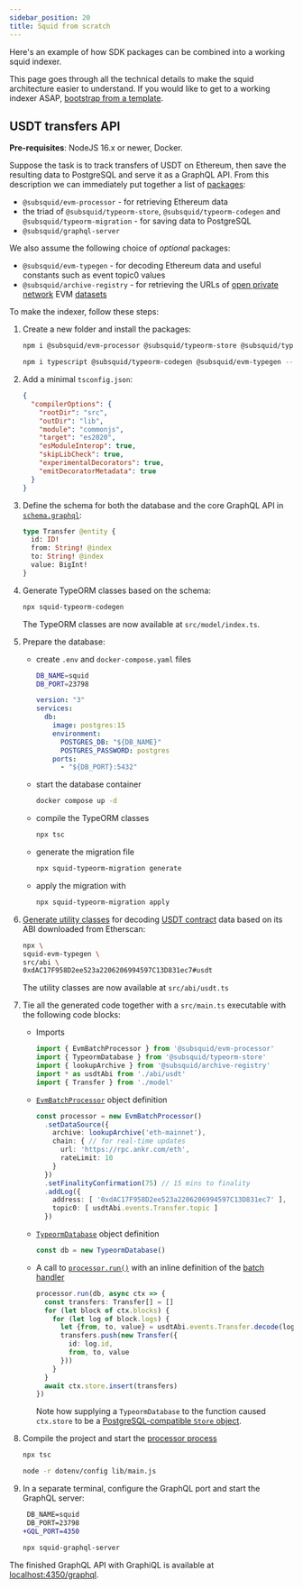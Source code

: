 ```yaml
---
sidebar_position: 20
title: Squid from scratch
---
```



Here's an example of how SDK packages can be combined into a working squid indexer.

This page goes through all the technical details to make the squid architecture easier to understand. If you would like to get to a working indexer ASAP, [bootstrap from a template](/sdk/squid-development/#templates).

## USDT transfers API

**Pre-requisites**: NodeJS 16.x or newer, Docker.

Suppose the task is to track transfers of USDT on Ethereum, then save the resulting data to PostgreSQL and serve it as a GraphQL API. From this description we can immediately put together a list of [packages](/sdk/overview):

* `@subsquid/evm-processor` - for retrieving Ethereum data
* the triad of `@subsquid/typeorm-store`, `@subsquid/typeorm-codegen` and `@subsquid/typeorm-migration` - for saving data to PostgreSQL
* `@subsquid/graphql-server`

We also assume the following choice of _optional_ packages:

* `@subsquid/evm-typegen` - for decoding Ethereum data and useful constants such as event topic0 values
* `@subsquid/archive-registry` - for retrieving the URLs of [open private network](/subsquid-network/overview/#open-private-network) EVM [datasets](/subsquid-network/reference/evm-networks)

To make the indexer, follow these steps:

1. Create a new folder and install the packages:
   ```bash
   npm i @subsquid/evm-processor @subsquid/typeorm-store @subsquid/typeorm-migration @subsquid/graphql-server @subsquid/archive-registry
   ```
   ```bash
   npm i typescript @subsquid/typeorm-codegen @subsquid/evm-typegen --save-dev
   ```

2. Add a minimal `tsconfig.json`:
   ```json title=tsconfig.json
   {
     "compilerOptions": {
       "rootDir": "src",
       "outDir": "lib",
       "module": "commonjs",
       "target": "es2020",
       "esModuleInterop": true,
       "skipLibCheck": true,
       "experimentalDecorators": true,
       "emitDecoratorMetadata": true
     }
   }
   ```

3. Define the schema for both the database and the core GraphQL API in [`schema.graphql`](/sdk/reference/schema-file):
   ```graphql title=schema.graphql
   type Transfer @entity {
     id: ID!
     from: String! @index
     to: String! @index
     value: BigInt!
   }
   ```

4. Generate TypeORM classes based on the schema:
   ```bash
   npx squid-typeorm-codegen
   ```
   The TypeORM classes are now available at `src/model/index.ts`.

5. Prepare the database:
   * create `.env` and `docker-compose.yaml` files
     ```bash title=.env
     DB_NAME=squid
     DB_PORT=23798
     ```
     ```yaml title=docker-compose.yaml
     version: "3"
     services:
       db:
         image: postgres:15
         environment:
           POSTGRES_DB: "${DB_NAME}"
           POSTGRES_PASSWORD: postgres
         ports:
           - "${DB_PORT}:5432"
     ```
   * start the database container
     ```bash
     docker compose up -d
     ```
   * compile the TypeORM classes
     ```bash
     npx tsc
     ```
   * generate the migration file
     ```bash
     npx squid-typeorm-migration generate
     ```
   * apply the migration with
     ```bash
     npx squid-typeorm-migration apply
     ```

6. [Generate utility classes](/sdk/reference/typegen/configuration) for decoding [USDT contract](https://etherscan.io/address/0xdac17f958d2ee523a2206206994597c13d831ec7) data based on its ABI downloaded from Etherscan:
   ```bash
   npx \
   squid-evm-typegen \
   src/abi \
   0xdAC17F958D2ee523a2206206994597C13D831ec7#usdt
   ```
   The utility classes are now available at `src/abi/usdt.ts`

7. Tie all the generated code together with a `src/main.ts` executable with the following code blocks:
   * Imports
     ```ts
     import { EvmBatchProcessor } from '@subsquid/evm-processor'
     import { TypeormDatabase } from '@subsquid/typeorm-store'
     import { lookupArchive } from '@subsquid/archive-registry'
     import * as usdtAbi from './abi/usdt'
     import { Transfer } from './model'
     ```
   * [`EvmBatchProcessor`](/sdk/reference/processors/evm-batch) object definition
     ```ts
     const processor = new EvmBatchProcessor()
       .setDataSource({
         archive: lookupArchive('eth-mainnet'),
         chain: { // for real-time updates
           url: 'https://rpc.ankr.com/eth',
           rateLimit: 10
         }
       })
       .setFinalityConfirmation(75) // 15 mins to finality
       .addLog({
         address: [ '0xdAC17F958D2ee523a2206206994597C13D831ec7' ],
         topic0: [ usdtAbi.events.Transfer.topic ]
       })
     ```
   * [`TypeormDatabase`](/sdk/reference/store/typeorm) object definition
     ```ts
     const db = new TypeormDatabase()
     ```
   * A call to [`processor.run()`](/sdk/reference/processors/architecture/#processorrun) with an inline definition of the [batch handler](/sdk/reference/processors/architecture/#batch-context)
     ```ts
     processor.run(db, async ctx => {
       const transfers: Transfer[] = []
       for (let block of ctx.blocks) {
         for (let log of block.logs) {
           let {from, to, value} = usdtAbi.events.Transfer.decode(log)
           transfers.push(new Transfer({
             id: log.id,
             from, to, value
           }))
         }
       }
       await ctx.store.insert(transfers)
     })
     ```
     Note how supplying a `TypeormDatabase` to the function caused `ctx.store` to be a [PostgreSQL-compatible `Store` object](/sdk/reference/store/typeorm/#store-interface).

8. Compile the project and start the [processor process](/sdk/overview/#processor)
   ```bash
   npx tsc
   ```
   ```bash
   node -r dotenv/config lib/main.js
   ```

9. In a separate terminal, configure the GraphQL port and start the GraphQL server:
   ```diff title=.env
    DB_NAME=squid
    DB_PORT=23798
   +GQL_PORT=4350
   ```
   ```bash
   npx squid-graphql-server
   ```

The finished GraphQL API with GraphiQL is available at [localhost:4350/graphql](http://localhost:4350/graphql).
